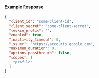 
#### Example Response

```json
{
  "client_id": "some-client-id",
  "client_secret": "some-client-secret",
  "cookie_prefix": "",
  "enabled": true,
  "inactivity_timeout": 0,
  "issuer": "https://accounts.google.com",
  "maximum_duration": 0,
  "options_passthrough": false,
  "scopes": [
    "profile"
  ]
}
```
